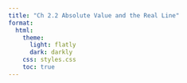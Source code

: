 ```yaml
---
title: "Ch 2.2 Absolute Value and the Real Line"
format:
  html:
    theme:
      light: flatly
      dark: darkly
    css: styles.css
    toc: true
---
```


